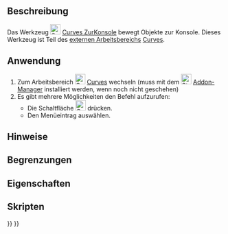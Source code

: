 <languages/>

<div class="mw-translate-fuzzy">
{{Docnav/de
|[[Curves_SegmentSurface/de|FlächeAufteilen]]
|[[Curves_CompressionSpring/de|Druckfeder]]
|[[Curves_Workbench/de|Curves]]
|IconL=Curves_SegmentSurface.svg
|IconR=Curves_CompressionSpring.svg
|IconC=Curves_workbench_icon.svg
}}
</div>

{{GuiCommand/de
|Name=Curves ToConsole
|Name/de=Curves ZurKonsole
|MenuLocation=Misc. → Objects to Console
|Workbenches=[[Curves_Workbench/de|Curves]]
}}

<span id="Description"></span>
==Beschreibung==

Das Werkzeug [[Image:Curves_ToConsole.svg|24px]] [[Curves_ToConsole/de|Curves ZurKonsole]] bewegt Objekte zur Konsole. Dieses Werkzeug ist Teil des [[external workbenches/de|externen Arbeitsbereichs]] [[Curves Workbench/de|Curves]].

<span id="Usage"></span>
==Anwendung==

# Zum Arbeitsbereich [[Image:Curves_workbench_icon.svg|24px]] [[Curves_Workbench/de|Curves]] wechseln (muss mit dem [[Image:Std_AddonMgr.svg|24px]] [[Std_AddonMgr/de|Addon-Manager]] installiert werden, wenn noch nicht geschehen)
# Es gibt mehrere Möglichkeiten den Befehl aufzurufen:
#* Die Schaltfläche [[Image:Curves_ToConsole.svg|24px]] drücken.
#* Den Menüeintrag {{MenuCommand|Misc. →  Objects to Console}} auswählen.


<span id="Notes"></span>
==Hinweise==


<span id="Limitations"></span>
==Begrenzungen==


<span id="Properties"></span>
==Eigenschaften==


<span id="Scripting"></span>
==Skripten==


<div class="mw-translate-fuzzy">
{{Docnav/de
|[[Curves_SegmentSurface/de|FlächeAufteilen]]
|[[Curves_CompressionSpring/de|Druckfeder]]
|[[Curves_Workbench/de|Curves]]
|IconL=Curves_SegmentSurface.svg
|IconR=Curves_CompressionSpring.svg
|IconC=Curves_workbench_icon.svg
}}
</div>

{{Curves Tools navi{{#translation:}}}}
{{Userdocnavi{{#translation:}}}}